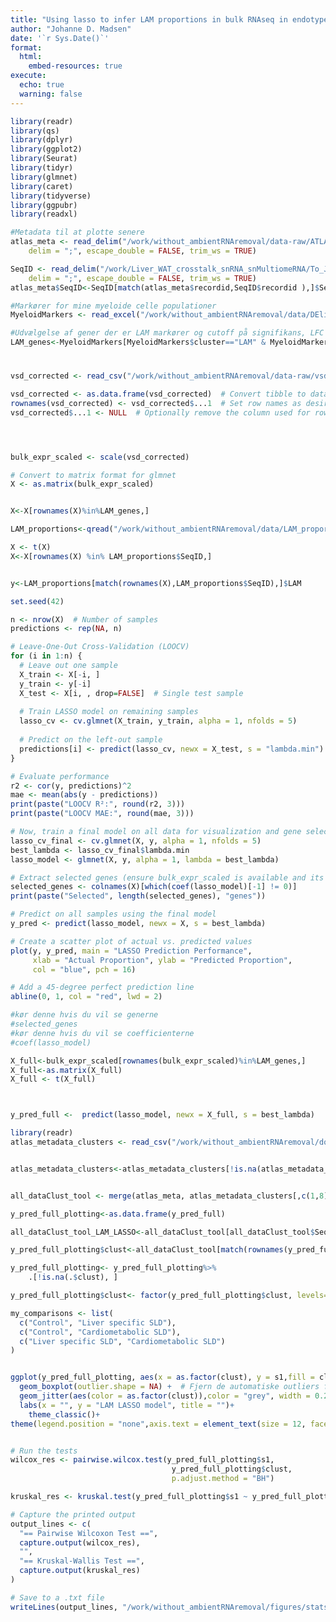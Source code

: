 ```yaml
---
title: "Using lasso to infer LAM proportions in bulk RNAseq in endotypes"
author: "Johanne D. Madsen"
date: '`r Sys.Date()`'
format:
  html:
    embed-resources: true
execute: 
  echo: true
  warning: false
---
```


```r
library(readr)
library(qs)
library(dplyr)
library(ggplot2)
library(Seurat)
library(tidyr)
library(glmnet)
library(caret)
library(tidyverse)
library(ggpubr)
library(readxl)

#Metadata til at plotte senere
atlas_meta <- read_delim("/work/without_ambientRNAremoval/data-raw/ATLAS_Visit_1_Data_11_12_2024.csv", 
    delim = ";", escape_double = FALSE, trim_ws = TRUE)

SeqID <- read_delim("/work/Liver_WAT_crosstalk_snRNA_snMultiomeRNA/To_Johanne/SeqID.csv", 
    delim = ";", escape_double = FALSE, trim_ws = TRUE)
atlas_meta$SeqID<-SeqID[match(atlas_meta$recordid,SeqID$recordid ),]$SeqID

#Markører for mine myeloide celle populationer
MyeloidMarkers <- read_excel("/work/without_ambientRNAremoval/data/DElists/MyeloidMarkers.xlsx")

#Udvælgelse af gener der er LAM markører og cutoff på signifikans, LFC og hvor mange procent celler genet er udtrykt i (LAM og ikke LAM)
LAM_genes<-MyeloidMarkers[MyeloidMarkers$cluster=="LAM" & MyeloidMarkers$p_val_adj<0.000000001 & MyeloidMarkers$avg_log2FC>0.6 & MyeloidMarkers$pct.2<0.25&MyeloidMarkers$pct.1>0.05,]$gene


```


#
```r

vsd_corrected <- read_csv("/work/without_ambientRNAremoval/data-raw/vsd_corrected.csv")

vsd_corrected <- as.data.frame(vsd_corrected)  # Convert tibble to data.frame
rownames(vsd_corrected) <- vsd_corrected$...1  # Set row names as desired
vsd_corrected$...1 <- NULL  # Optionally remove the column used for row names




bulk_expr_scaled <- scale(vsd_corrected)

# Convert to matrix format for glmnet
X <- as.matrix(bulk_expr_scaled)


X<-X[rownames(X)%in%LAM_genes,]
```

```r


LAM_proportions<-qread("/work/without_ambientRNAremoval/data/LAM_proportions.qs")

X <- t(X)
X<-X[rownames(X) %in% LAM_proportions$SeqID,]


y<-LAM_proportions[match(rownames(X),LAM_proportions$SeqID),]$LAM

```



```r

set.seed(42)

n <- nrow(X)  # Number of samples
predictions <- rep(NA, n)

# Leave-One-Out Cross-Validation (LOOCV)
for (i in 1:n) {
  # Leave out one sample
  X_train <- X[-i, ]
  y_train <- y[-i]
  X_test <- X[i, , drop=FALSE]  # Single test sample
  
  # Train LASSO model on remaining samples
  lasso_cv <- cv.glmnet(X_train, y_train, alpha = 1, nfolds = 5)
  
  # Predict on the left-out sample
  predictions[i] <- predict(lasso_cv, newx = X_test, s = "lambda.min")
}

# Evaluate performance
r2 <- cor(y, predictions)^2
mae <- mean(abs(y - predictions))
print(paste("LOOCV R²:", round(r2, 3)))
print(paste("LOOCV MAE:", round(mae, 3)))

# Now, train a final model on all data for visualization and gene selection
lasso_cv_final <- cv.glmnet(X, y, alpha = 1, nfolds = 5)
best_lambda <- lasso_cv_final$lambda.min
lasso_model <- glmnet(X, y, alpha = 1, lambda = best_lambda)

# Extract selected genes (ensure bulk_expr_scaled is available and its rownames correspond to gene names)
selected_genes <- colnames(X)[which(coef(lasso_model)[-1] != 0)]
print(paste("Selected", length(selected_genes), "genes"))

# Predict on all samples using the final model
y_pred <- predict(lasso_model, newx = X, s = best_lambda)

# Create a scatter plot of actual vs. predicted values
plot(y, y_pred, main = "LASSO Prediction Performance",
     xlab = "Actual Proportion", ylab = "Predicted Proportion",
     col = "blue", pch = 16)

# Add a 45-degree perfect prediction line
abline(0, 1, col = "red", lwd = 2)

#kør denne hvis du vil se generne
#selected_genes
#kør denne hvis du vil se coefficienterne 
#coef(lasso_model)
```
```r

X_full<-bulk_expr_scaled[rownames(bulk_expr_scaled)%in%LAM_genes,]
X_full<-as.matrix(X_full)
X_full <- t(X_full)



y_pred_full <-  predict(lasso_model, newx = X_full, s = best_lambda)

```




```r
library(readr)
atlas_metadata_clusters <- read_csv("/work/without_ambientRNAremoval/doc/formatted_atlas_metadata_forClustering_cluster.csv")


atlas_metadata_clusters<-atlas_metadata_clusters[!is.na(atlas_metadata_clusters$Cluster),]


all_dataClust_tool <- merge(atlas_meta, atlas_metadata_clusters[,c(1,8)], by.x = "recordid", by.y = "ID")

y_pred_full_plotting<-as.data.frame(y_pred_full)

all_dataClust_tool_LAM_LASSO<-all_dataClust_tool[all_dataClust_tool$SeqID %in% rownames(y_pred_full),]

y_pred_full_plotting$clust<-all_dataClust_tool[match(rownames(y_pred_full_plotting),all_dataClust_tool$SeqID),]$Cluster

y_pred_full_plotting<- y_pred_full_plotting%>%
    .[!is.na(.$clust), ]

y_pred_full_plotting$clust<- factor(y_pred_full_plotting$clust, levels=c("Control","Cardiometabolic SLD","Liver specific SLD"))


```

```r

my_comparisons <- list(
  c("Control", "Liver specific SLD"),
  c("Control", "Cardiometabolic SLD"),
  c("Liver specific SLD", "Cardiometabolic SLD")
)


ggplot(y_pred_full_plotting, aes(x = as.factor(clust), y = s1,fill = clust)) + 
  geom_boxplot(outlier.shape = NA) +  # Fjern de automatiske outliers fra boxplot
  geom_jitter(aes(color = as.factor(clust)),color = "grey", width = 0.2, size = 1.5, alpha = 0.7) +  # Tilføj de individuelle punkter
  labs(x = "", y = "LAM LASSO model", title = "")+
    theme_classic()+
theme(legend.position = "none",axis.text = element_text(size = 12, face = "bold"),axis.text.x = element_text(angle = 40, hjust = 1))+ scale_fill_manual(values=c("grey", "red","cyan"))


# Run the tests
wilcox_res <- pairwise.wilcox.test(y_pred_full_plotting$s1, 
                                    y_pred_full_plotting$clust, 
                                    p.adjust.method = "BH")

kruskal_res <- kruskal.test(y_pred_full_plotting$s1 ~ y_pred_full_plotting$clust)

# Capture the printed output
output_lines <- c(
  "== Pairwise Wilcoxon Test ==",
  capture.output(wilcox_res),
  "",
  "== Kruskal-Wallis Test ==",
  capture.output(kruskal_res)
)

# Save to a .txt file
writeLines(output_lines, "/work/without_ambientRNAremoval/figures/stats_LAM_endotypes.txt")


```



